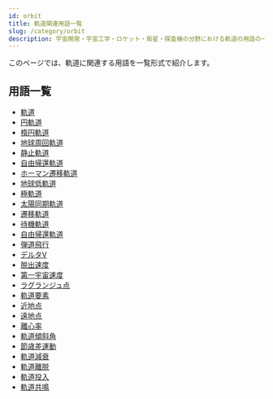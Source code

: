 ```yaml
---
id: orbit
title: 軌道関連用語一覧
slug: /category/orbit
description: 宇宙開発・宇宙工学・ロケット・衛星・探査機の分野における軌道の用語の一覧です．意味・定義・概要・説明ページへと移ることができます．
---
```



<Head>
  <script type="application/ld+json">
    {`{
      "@context": "https://schema.org",
      "@type": "DefinedTerm",
      "name": "軌道関連用語一覧",
      "inDefinedTermSet": "https://space-dev-terms.pages.dev",
      "termCode": "category/orbit",
      "description": "宇宙開発・宇宙工学・ロケット・衛星・探査機の分野における軌道の用語の一覧です．意味・定義・概要・説明ページへと移ることができます．",
      "url": "https://space-dev-terms.pages.dev/docs/category/orbit"
    }`}
  </script>
</Head>

このページでは、軌道に関連する用語を一覧形式で紹介します。

## 用語一覧
- [軌道](/docs/orbit/orbit)
- [円軌道](/docs/orbit/type/circular-orbit)
- [楕円軌道](/docs/orbit/type/elliptical-orbit)
- [地球周回軌道](/docs/orbit/type/geocentric-orbit)
- [静止軌道](/docs/orbit/type/geostationary-orbit)
- [自由帰還軌道](/docs/orbit/type/free-return-trajectory)
- [ホーマン遷移軌道](/docs/orbit/type/hohmann-transfer-orbit)
- [地球低軌道](/docs/orbit/type/low-earth-orbit)
- [極軌道](/docs/orbit/type/polar-orbit)
- [太陽同期軌道](/docs/orbit/type/sun-synchronous-orbit)
- [遷移軌道](/docs/orbit/type/transfer-orbit)
- [待機軌道](/docs/orbit/type/parking-orbit)
- [自由帰還軌道](/docs/orbit/type/free-return-trajectory) 
- [弾道飛行](/docs/orbit/type/suborbital-flight)
- [デルタV](/docs/orbit/mechanics/delta-v-budget)
- [脱出速度](/docs/orbit/mechanics/escape-velocity)
- [第一宇宙速度](/docs/orbit/mechanics/first-cosmic-velocity) 
- [ラグランジュ点](/docs/orbit/mechanics/lagrange-point)
- [軌道要素](/docs/orbit/mechanics/orbital-elements)
- [近地点](/docs/orbit/mechanics/perigee)
- [遠地点](/docs/orbit/mechanics/apogee)
- [離心率](/docs/orbit/mechanics/eccentricity)
- [軌道傾斜角](/docs/orbit/mechanics/inclination)
- [節歳差運動](/docs/orbit/operation/nodal-precession)
- [軌道減衰](/docs/orbit/operation/orbital-decay)
- [軌道離脱](/docs/orbit/operation/orbit-escape)
- [軌道投入](/docs/orbit/operation/orbital-insertion)
- [軌道共鳴](/docs/orbit/operation/orbital-resonance)